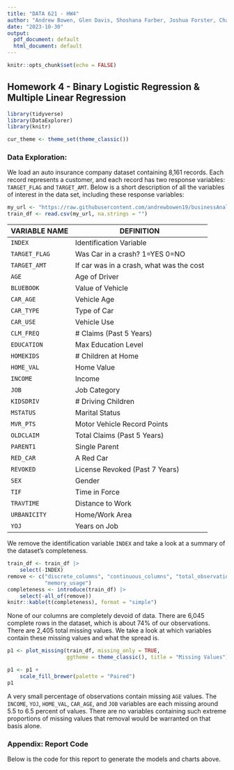 ```yaml
---
title: "DATA 621 - HW4"
author: "Andrew Bowen, Glen Davis, Shoshana Farber, Joshua Forster, Charles Ugiagbe"
date: "2023-10-30"
output:
  pdf_document: default
  html_document: default
---
```


```r
knitr::opts_chunk$set(echo = FALSE)
```

## Homework 4 - Binary Logistic Regression & Multiple Linear Regression

```r
library(tidyverse)
library(DataExplorer)
library(knitr)

```

```r
cur_theme <- theme_set(theme_classic())

```

### Data Exploration:

We load an auto insurance company dataset containing 8,161 records. Each record represents a customer, and each record has two response variables: `TARGET_FLAG` and `TARGET_AMT`. Below is a short description of all the variables of interest in the data set, including these response variables:

```r
my_url <- "https://raw.githubusercontent.com/andrewbowen19/businessAnalyticsDataMiningDATA621/main/data/insurance_training_data.csv"
train_df <- read.csv(my_url, na.strings = "")

```

|VARIABLE NAME|DEFINITION|
|--|--|
|`INDEX`|Identification Variable|
|`TARGET_FLAG`|Was Car in a crash? 1=YES 0=NO|
|`TARGET_AMT`|If car was in a crash, what was the cost|
|`AGE`|Age of Driver|
|`BLUEBOOK`|Value of Vehicle|
|`CAR_AGE`|Vehicle Age|
|`CAR_TYPE`|Type of Car|
|`CAR_USE`|Vehicle Use|
|`CLM_FREQ`|# Claims (Past 5 Years)|
|`EDUCATION`|Max Education Level|
|`HOMEKIDS`|# Children at Home|
|`HOME_VAL`|Home Value|
|`INCOME`|Income|
|`JOB`|Job Category|
|`KIDSDRIV`|# Driving Children|
|`MSTATUS`|Marital Status|
|`MVR_PTS`|Motor Vehicle Record Points|
|`OLDCLAIM`|Total Claims (Past 5 Years)|
|`PARENT1`|Single Parent|
|`RED_CAR`|A Red Car|
|`REVOKED`|License Revoked (Past 7 Years)|
|`SEX`|Gender|
|`TIF`|Time in Force|
|`TRAVTIME`|Distance to Work|
|`URBANICITY`|Home/Work Area|
|`YOJ`|Years on Job|

We remove the identification variable `INDEX` and take a look at a summary of the dataset's completeness.

```r
train_df <- train_df |>
    select(-INDEX)
remove <- c("discrete_columns", "continuous_columns", "total_observations",
            "memory_usage")
completeness <- introduce(train_df) |>
    select(-all_of(remove))
knitr::kable(t(completeness), format = "simple")

```

None of our columns are completely devoid of data. There are 6,045 complete rows in the dataset, which is about 74% of our observations. There are 2,405 total missing values. We take a look at which variables contain these missing values and what the spread is.

```r
p1 <- plot_missing(train_df, missing_only = TRUE,
                   ggtheme = theme_classic(), title = "Missing Values")

```

```r
p1 <- p1 + 
    scale_fill_brewer(palette = "Paired")
p1

```

A very small percentage of observations contain missing `AGE` values. The `INCOME`, `YOJ`, `HOME_VAL`, `CAR_AGE`, and `JOB` variables are each missing around 5.5 to 6.5 percent of values. There are no variables containing such extreme proportions of missing values that removal would be warranted on that basis alone.

### Appendix: Report Code

Below is the code for this report to generate the models and charts above.

```r

```
